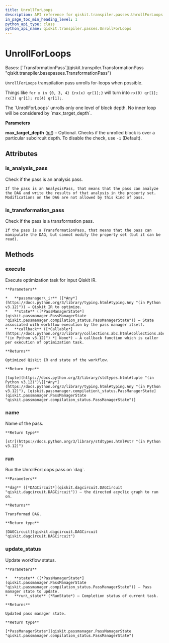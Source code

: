 ```yaml
---
title: UnrollForLoops
description: API reference for qiskit.transpiler.passes.UnrollForLoops
in_page_toc_min_heading_level: 1
python_api_type: class
python_api_name: qiskit.transpiler.passes.UnrollForLoops
---
```


# UnrollForLoops

<Class id="qiskit.transpiler.passes.UnrollForLoops" isDedicatedPage={true} github="https://github.com/Qiskit/qiskit/tree/main/qiskit/transpiler/passes/utils/unroll_forloops.py#L21-L68" signature="qiskit.transpiler.passes.UnrollForLoops(*args, **kwargs)">
  Bases: [`TransformationPass`](qiskit.transpiler.TransformationPass "qiskit.transpiler.basepasses.TransformationPass")

  `UnrollForLoops` transpilation pass unrolls for-loops when possible.

  Things like `for x in {0, 3, 4} {rx(x) qr[1];}` will turn into `rx(0) qr[1]; rx(3) qr[1]; rx(4) qr[1];`.

  <Admonition title="Note" type="note">
    The `UnrollForLoops` unrolls only one level of block depth. No inner loop will be considered by `max_target_depth`.
  </Admonition>

  **Parameters**

  **max\_target\_depth** ([*int*](https://docs.python.org/3/library/functions.html#int "(in Python v3.12)")) – Optional. Checks if the unrolled block is over a particular subcircuit depth. To disable the check, use `-1` (Default).

  ## Attributes

  ### is\_analysis\_pass

  <Attribute id="qiskit.transpiler.passes.UnrollForLoops.is_analysis_pass" name="is_analysis_pass">
    Check if the pass is an analysis pass.

    If the pass is an AnalysisPass, that means that the pass can analyze the DAG and write the results of that analysis in the property set. Modifications on the DAG are not allowed by this kind of pass.
  </Attribute>

  ### is\_transformation\_pass

  <Attribute id="qiskit.transpiler.passes.UnrollForLoops.is_transformation_pass" name="is_transformation_pass">
    Check if the pass is a transformation pass.

    If the pass is a TransformationPass, that means that the pass can manipulate the DAG, but cannot modify the property set (but it can be read).
  </Attribute>

  ## Methods

  ### execute

  <Function id="qiskit.transpiler.passes.UnrollForLoops.execute" name="execute" github="https://github.com/Qiskit/qiskit/tree/main/qiskit/transpiler/basepasses.py#L189-L211" signature="execute(passmanager_ir, state, callback=None)">
    Execute optimization task for input Qiskit IR.

    **Parameters**

    *   **passmanager\_ir** ([*Any*](https://docs.python.org/3/library/typing.html#typing.Any "(in Python v3.12)")) – Qiskit IR to optimize.
    *   **state** ([*PassManagerState*](qiskit.passmanager.PassManagerState "qiskit.passmanager.compilation_status.PassManagerState")) – State associated with workflow execution by the pass manager itself.
    *   **callback** ([*Callable*](https://docs.python.org/3/library/collections.abc.html#collections.abc.Callable "(in Python v3.12)") *| None*) – A callback function which is caller per execution of optimization task.

    **Returns**

    Optimized Qiskit IR and state of the workflow.

    **Return type**

    [tuple](https://docs.python.org/3/library/stdtypes.html#tuple "(in Python v3.12)")\[[*Any*](https://docs.python.org/3/library/typing.html#typing.Any "(in Python v3.12)"), [qiskit.passmanager.compilation\_status.PassManagerState](qiskit.passmanager.PassManagerState "qiskit.passmanager.compilation_status.PassManagerState")]
  </Function>

  ### name

  <Function id="qiskit.transpiler.passes.UnrollForLoops.name" name="name" github="https://github.com/Qiskit/qiskit/tree/main/qiskit/passmanager/base_tasks.py#L68-L70" signature="name()">
    Name of the pass.

    **Return type**

    [str](https://docs.python.org/3/library/stdtypes.html#str "(in Python v3.12)")
  </Function>

  ### run

  <Function id="qiskit.transpiler.passes.UnrollForLoops.run" name="run" github="https://github.com/Qiskit/qiskit/tree/main/qiskit/transpiler/passes/utils/control_flow.py#L39-L68" signature="run(dag)">
    Run the UnrollForLoops pass on `dag`.

    **Parameters**

    **dag** ([*DAGCircuit*](qiskit.dagcircuit.DAGCircuit "qiskit.dagcircuit.DAGCircuit")) – the directed acyclic graph to run on.

    **Returns**

    Transformed DAG.

    **Return type**

    [DAGCircuit](qiskit.dagcircuit.DAGCircuit "qiskit.dagcircuit.DAGCircuit")
  </Function>

  ### update\_status

  <Function id="qiskit.transpiler.passes.UnrollForLoops.update_status" name="update_status" github="https://github.com/Qiskit/qiskit/tree/main/qiskit/transpiler/basepasses.py#L213-L221" signature="update_status(state, run_state)">
    Update workflow status.

    **Parameters**

    *   **state** ([*PassManagerState*](qiskit.passmanager.PassManagerState "qiskit.passmanager.compilation_status.PassManagerState")) – Pass manager state to update.
    *   **run\_state** (*RunState*) – Completion status of current task.

    **Returns**

    Updated pass manager state.

    **Return type**

    [*PassManagerState*](qiskit.passmanager.PassManagerState "qiskit.passmanager.compilation_status.PassManagerState")
  </Function>
</Class>

